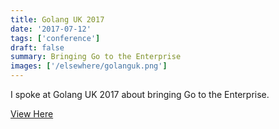```yaml
---
title: Golang UK 2017 
date: '2017-07-12'
tags: ['conference']
draft: false
summary: Bringing Go to the Enterprise
images: ['/elsewhere/golanguk.png']
---
```


I spoke at Golang UK 2017 about bringing Go to the Enterprise.


[View Here](https://cotalks.dev/talks/golang-uk-conference-2017-brian-ketelsen-bringing-go-to-the-enterprise)
